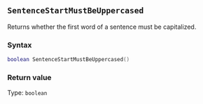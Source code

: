 ::: {.minipage data-latex="{\textwidth}"}
## `SentenceStartMustBeUppercased`

Returns whether the first word of a sentence must be capitalized.

### Syntax {-}

``` .lua
boolean SentenceStartMustBeUppercased()
```

### Return value {-}

Type: `boolean`
:::
